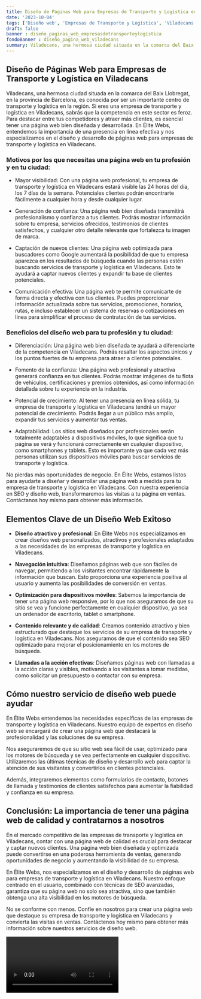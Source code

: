```yaml
---
title: Diseño de Páginas Web para Empresas de Transporte y Logística en Viladecans
date: '2023-10-04'
tags: ['Diseño web', 'Empresas de Transporte y Logística', 'Viladecans']
draft: false
banner : diseño_paginas_web_empresasdetransporteylogística
fondoBanner : diseño_pagina_web_viladecans
summary: Viladecans, una hermosa ciudad situada en la comarca del Baix Llobregat, en la provincia de Barcelona, es conocida por ser un importante centro de transporte y logística en la región. Si eres una empresa de transporte y logística en Viladecans, sabrás que la competencia en este sector es feroz. Para destacar entre tus competidores y atraer más clientes, es esencial tener una página web bien diseñada y desarrollada. En Élite Webs, entendemos la importancia de una presencia en línea efectiva y nos especializamos en el diseño y desarrollo de páginas web para empresas de transporte y logística en Viladecans.
---
```


## Diseño de Páginas Web para Empresas de Transporte y Logística en Viladecans

Viladecans, una hermosa ciudad situada en la comarca del Baix Llobregat, en la provincia de Barcelona, es conocida por ser un importante centro de transporte y logística en la región. Si eres una empresa de transporte y logística en Viladecans, sabrás que la competencia en este sector es feroz. Para destacar entre tus competidores y atraer más clientes, es esencial tener una página web bien diseñada y desarrollada. En Élite Webs, entendemos la importancia de una presencia en línea efectiva y nos especializamos en el diseño y desarrollo de páginas web para empresas de transporte y logística en Viladecans.

### Motivos por los que necesitas una página web en tu profesión y en tu ciudad:

- Mayor visibilidad: Con una página web profesional, tu empresa de transporte y logística en Viladecans estará visible las 24 horas del día, los 7 días de la semana. Potenciales clientes podrán encontrarte fácilmente a cualquier hora y desde cualquier lugar.

- Generación de confianza: Una página web bien diseñada transmitirá profesionalismo y confianza a tus clientes. Podrás mostrar información sobre tu empresa, servicios ofrecidos, testimonios de clientes satisfechos, y cualquier otro detalle relevante que fortalezca tu imagen de marca.

- Captación de nuevos clientes: Una página web optimizada para buscadores como Google aumentará la posibilidad de que tu empresa aparezca en los resultados de búsqueda cuando las personas estén buscando servicios de transporte y logística en Viladecans. Esto te ayudará a captar nuevos clientes y expandir tu base de clientes potenciales.

- Comunicación efectiva: Una página web te permite comunicarte de forma directa y efectiva con tus clientes. Puedes proporcionar información actualizada sobre tus servicios, promociones, horarios, rutas, e incluso establecer un sistema de reservas o cotizaciones en línea para simplificar el proceso de contratación de tus servicios.

### Beneficios del diseño web para tu profesión y tu ciudad:

- Diferenciación: Una página web bien diseñada te ayudará a diferenciarte de la competencia en Viladecans. Podrás resaltar los aspectos únicos y los puntos fuertes de tu empresa para atraer a clientes potenciales.

- Fomento de la confianza: Una página web profesional y atractiva generará confianza en tus clientes. Podrás mostrar imágenes de tu flota de vehículos, certificaciones y premios obtenidos, así como información detallada sobre tu experiencia en la industria.

- Potencial de crecimiento: Al tener una presencia en línea sólida, tu empresa de transporte y logística en Viladecans tendrá un mayor potencial de crecimiento. Podrás llegar a un público más amplio, expandir tus servicios y aumentar tus ventas.

- Adaptabilidad: Los sitios web diseñados por profesionales serán totalmente adaptables a dispositivos móviles, lo que significa que tu página se verá y funcionará correctamente en cualquier dispositivo, como smartphones y tablets. Esto es importante ya que cada vez más personas utilizan sus dispositivos móviles para buscar servicios de transporte y logística.

No pierdas más oportunidades de negocio. En Élite Webs, estamos listos para ayudarte a diseñar y desarrollar una página web a medida para tu empresa de transporte y logística en Viladecans. Con nuestra experiencia en SEO y diseño web, transformaremos las visitas a tu página en ventas. Contáctanos hoy mismo para obtener más información.

<GifSeo />

<Cta />

## Elementos Clave de un Diseño Web Exitoso

- **Diseño atractivo y profesional**: En Élite Webs nos especializamos en crear diseños web personalizados, atractivos y profesionales adaptados a las necesidades de las empresas de transporte y logística en Viladecans.

- **Navegación intuitiva**: Diseñamos páginas web que son fáciles de navegar, permitiendo a los visitantes encontrar rápidamente la información que buscan. Esto proporciona una experiencia positiva al usuario y aumenta las posibilidades de conversión en ventas.

- **Optimización para dispositivos móviles**: Sabemos la importancia de tener una página web responsive, por lo que nos aseguramos de que su sitio se vea y funcione perfectamente en cualquier dispositivo, ya sea un ordenador de escritorio, tablet o smartphone.

- **Contenido relevante y de calidad**: Creamos contenido atractivo y bien estructurado que destaque los servicios de su empresa de transporte y logística en Viladecans. Nos aseguramos de que el contenido sea SEO optimizado para mejorar el posicionamiento en los motores de búsqueda.

- **Llamadas a la acción efectivas**: Diseñamos páginas web con llamadas a la acción claras y visibles, motivando a los visitantes a tomar medidas, como solicitar un presupuesto o contactar con su empresa.

## Cómo nuestro servicio de diseño web puede ayudar

En Élite Webs entendemos las necesidades específicas de las empresas de transporte y logística en Viladecans. Nuestro equipo de expertos en diseño web se encargará de crear una página web que destacará la profesionalidad y las soluciones de su empresa.

Nos aseguraremos de que su sitio web sea fácil de usar, optimizado para los motores de búsqueda y se vea perfectamente en cualquier dispositivo. Utilizaremos las últimas técnicas de diseño y desarrollo web para captar la atención de sus visitantes y convertirlos en clientes potenciales.

Además, integraremos elementos como formularios de contacto, botones de llamada y testimonios de clientes satisfechos para aumentar la fiabilidad y confianza en su empresa.

## Conclusión: La importancia de tener una página web de calidad y contratarnos a nosotros

En el mercado competitivo de las empresas de transporte y logística en Viladecans, contar con una página web de calidad es crucial para destacar y captar nuevos clientes. Una página web bien diseñada y optimizada puede convertirse en una poderosa herramienta de ventas, generando oportunidades de negocio y aumentando la visibilidad de su empresa.

En Élite Webs, nos especializamos en el diseño y desarrollo de páginas web para empresas de transporte y logística en Viladecans. Nuestro enfoque centrado en el usuario, combinado con técnicas de SEO avanzadas, garantiza que su página web no solo sea atractiva, sino que también obtenga una alta visibilidad en los motores de búsqueda.

No se conforme con menos. Confíe en nosotros para crear una página web que destaque su empresa de transporte y logística en Viladecans y convierta las visitas en ventas. Contáctenos hoy mismo para obtener más información sobre nuestros servicios de diseño web.

<Video />

<CtaBot job='Empresas de Transporte y Logística' city='Viladecans'/>

<Gmaps query='Viladecans+españa+maps' />